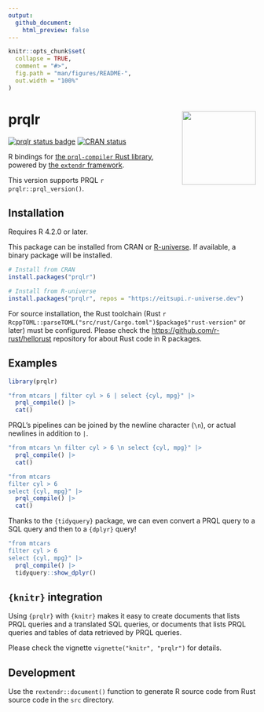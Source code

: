 ```yaml
---
output:
  github_document:
    html_preview: false
---
```


<!-- README.md is generated from README.Rmd. Please edit that file -->

```r
knitr::opts_chunk$set(
  collapse = TRUE,
  comment = "#>",
  fig.path = "man/figures/README-",
  out.width = "100%"
)
```

# prqlr <img src="man/figures/logo.png" align="right" width="150"/>

<!-- badges: start -->
[![prqlr status badge](https://eitsupi.r-universe.dev/badges/prqlr)](https://eitsupi.r-universe.dev)
[![CRAN status](https://www.r-pkg.org/badges/version/prqlr)](https://CRAN.R-project.org/package=prqlr)
<!-- badges: end -->

R bindings for [the `prql-compiler` Rust library](https://github.com/prql/prql),
powered by [the `extendr` framework](https://extendr.github.io/).

This version supports PRQL `r prqlr::prql_version()`.

## Installation

Requires R 4.2.0 or later.

This package can be installed from CRAN or [R-universe](https://eitsupi.r-universe.dev/prqlr).
If available, a binary package will be installed.

```r
# Install from CRAN
install.packages("prqlr")
```

```r
# Install from R-universe
install.packages("prqlr", repos = "https://eitsupi.r-universe.dev")
```

For source installation,
the Rust toolchain (Rust `r RcppTOML::parseTOML("src/rust/Cargo.toml")$package$"rust-version"` or later) must be configured.
Please check the <https://github.com/r-rust/hellorust> repository for about Rust code in R packages.

## Examples

```r
library(prqlr)

"from mtcars | filter cyl > 6 | select {cyl, mpg}" |>
  prql_compile() |>
  cat()
```

PRQL's pipelines can be joined by the newline character (`\n`), or actual newlines in addition to `|`.

```r
"from mtcars \n filter cyl > 6 \n select {cyl, mpg}" |>
  prql_compile() |>
  cat()
```

```r
"from mtcars
filter cyl > 6
select {cyl, mpg}" |>
  prql_compile() |>
  cat()
```

Thanks to the `{tidyquery}` package,
we can even convert a PRQL query to a SQL query and then to a `{dplyr}` query!

```r
"from mtcars
filter cyl > 6
select {cyl, mpg}" |>
  prql_compile() |>
  tidyquery::show_dplyr()
```

## `{knitr}` integration

Using `{prqlr}` with `{knitr}` makes it easy to create documents that lists PRQL queries and a translated SQL queries,
or documents that lists PRQL queries and tables of data retrieved by PRQL queries.

Please check the vignette `vignette("knitr", "prqlr")` for details.

## Development

Use the `rextendr::document()` function to generate R source code from Rust source code in the `src` directory.
